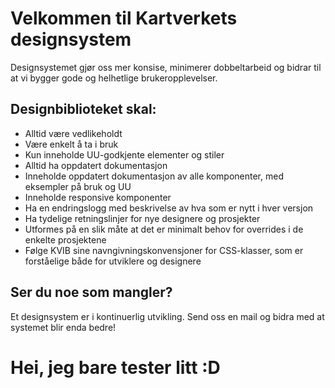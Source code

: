 
<Meta title="Introduksjon" />

# Velkommen til Kartverkets designsystem

Designsystemet gjør oss mer konsise, minimerer dobbeltarbeid og bidrar til at vi bygger gode og helhetlige brukeropplevelser.

## Designbiblioteket skal:

- Alltid være vedlikeholdt
- Være enkelt å ta i bruk
- Kun inneholde UU-godkjente elementer og stiler
- Alltid ha oppdatert dokumentasjon
- Inneholde oppdatert dokumentasjon av alle komponenter, med eksempler på bruk og UU
- Inneholde responsive komponenter
- Ha en endringslogg med beskrivelse av hva som er nytt i hver versjon
- Ha tydelige retningslinjer for nye designere og prosjekter
- Utformes på en slik måte at det er minimalt behov for overrides i de enkelte prosjektene
- Følge KVIB sine navngivningskonvensjoner for CSS-klasser, som er forståelige både for utviklere og designere

## Ser du noe som mangler?

Et designsystem er i kontinuerlig utvikling.
Send oss en mail og bidra med at systemet blir enda bedre!

# Hei, jeg bare tester litt :D
